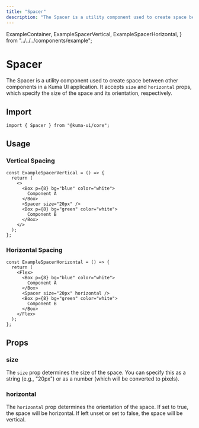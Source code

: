 ```yaml
---
title: "Spacer"
description: "The Spacer is a utility component used to create space between other components. It accepts 'size' and 'horizontal' props, which specify the size of the space and its orientation, respectively."
---
```


  ExampleContainer,
  ExampleSpacerVertical,
  ExampleSpacerHorizontal,
} from "../../../components/example";

# Spacer

The Spacer is a utility component used to create space between other components in a Kuma UI application. It accepts `size` and `horizontal` props, which specify the size of the space and its orientation, respectively.

## Import

```tsx copy
import { Spacer } from "@kuma-ui/core";
```

## Usage

### Vertical Spacing

<ExampleContainer>
  <ExampleSpacerVertical />
</ExampleContainer>

```tsx copy
const ExampleSpacerVertical = () => {
  return (
    <>
      <Box p={8} bg="blue" color="white">
        Component A
      </Box>
      <Spacer size="20px" />
      <Box p={8} bg="green" color="white">
        Component B
      </Box>
    </>
  );
};
```

### Horizontal Spacing

<ExampleContainer>
  <ExampleSpacerHorizontal />
</ExampleContainer>

```tsx copy
const ExampleSpacerHorizontal = () => {
  return (
    <Flex>
      <Box p={8} bg="blue" color="white">
        Component A
      </Box>
      <Spacer size="20px" horizontal />
      <Box p={8} bg="green" color="white">
        Component B
      </Box>
    </Flex>
  );
};
```

## Props

### size

The `size` prop determines the size of the space. You can specify this as a string (e.g., "20px") or as a number (which will be converted to pixels).

### horizontal

The `horizontal` prop determines the orientation of the space. If set to true, the space will be horizontal. If left unset or set to false, the space will be vertical.

